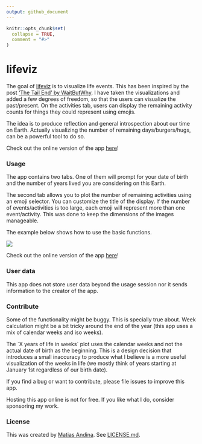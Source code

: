 ```yaml
---
output: github_document
---
```


<!-- README.md is generated from README.Rmd. Please edit that file -->

```r
knitr::opts_chunk$set(
  collapse = TRUE,
  comment = "#>"
)
```

# lifeviz

<!-- badges: start -->

<!-- badges: end -->

The goal of [lifeviz](https://matias-andina.shinyapps.io/lifeviz) is to visualize life events. This has been inspired by the post ['The Tail End' by WaitButWhy](https://waitbutwhy.com/2015/12/the-tail-end.html). I have taken the visualizations and added a few degrees of freedom, so that the users can visualize the past/present. On the activities tab, users can display the remaining activity counts for things they could represent using emojis.

The idea is to produce reflection and general introspection about our time on Earth. Actually visualizing the number of remaining days/burgers/hugs, can be a powerful tool to do so.

Check out the online version of the app [here](https://matias-andina.shinyapps.io/lifeviz)!

### Usage

The app contains two tabs. One of them will prompt for your date of birth and the number of years lived you are considering on this Earth.

The second tab allows you to plot the number of remaining activities using an emoji selector. You can customize the title of the display. If the number of events/activities is too large, each emoji will represent more than one event/activity. This was done to keep the dimensions of the images manageable.

The example below shows how to use the basic functions.

![](example.gif)

Check out the online version of the app [here](https://matias-andina.shinyapps.io/lifeviz)!

### User data

This app does not store user data beyond the usage session nor it sends information to the creator of the app.

### Contribute

Some of the functionality might be buggy. This is specially true about. Week calculation might be a bit tricky around the end of the year (this app uses a mix of calendar weeks and iso weeks).

The \`X years of life in weeks\` plot uses the calendar weeks and not the actual date of birth as the beginning. This is a design decision that introduces a small inaccuracy to produce what I believe is a more useful visualization of the weeks in life (we mostly think of years starting at January 1st regardless of our birth date).

If you find a bug or want to contribute, please file issues to improve this app.

Hosting this app online is not for free. If you like what I do, consider sponsoring my work.

### License

This was created by [Matias Andina](https://twitter.com/NeuroMLA). See [LICENSE.md](https://github.com/matiasandina/lifeviz/blob/main/LICENSE.md).
